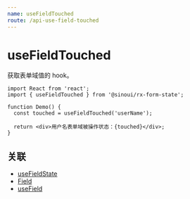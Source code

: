 ```yaml
---
name: useFieldTouched
route: /api-use-field-touched
---
```


# useFieldTouched

获取表单域值的 hook。

```tsx
import React from 'react';
import { useFieldTouched } from '@sinoui/rx-form-state';

function Demo() {
  const touched = useFieldTouched('userName');

  return <div>用户名表单域被操作状态：{touched}</div>;
}
```

## 关联

- [useFieldState](api-use-field-state)
- [Field](api-field-component)
- [useField](api-use-field)
